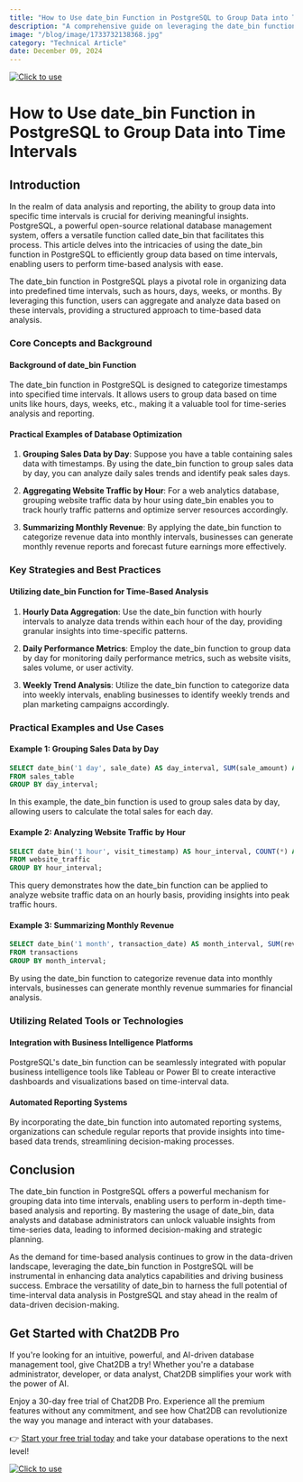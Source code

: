 ```yaml
---
title: "How to Use date_bin Function in PostgreSQL to Group Data into Time Intervals"
description: "A comprehensive guide on leveraging the date_bin function in PostgreSQL to effectively group data into time intervals for better analysis and reporting."
image: "/blog/image/1733732138368.jpg"
category: "Technical Article"
date: December 09, 2024
---
```

[![Click to use](/image/blog/bg/chat2db1.png)](https://app.chat2db.ai/)
# How to Use date_bin Function in PostgreSQL to Group Data into Time Intervals


<Authors date="December 09, 2024">
  <Author name="Rowan Hill" link="https://chat2db.ai" />
</Authors>

## Introduction

In the realm of data analysis and reporting, the ability to group data into specific time intervals is crucial for deriving meaningful insights. PostgreSQL, a powerful open-source relational database management system, offers a versatile function called date_bin that facilitates this process. This article delves into the intricacies of using the date_bin function in PostgreSQL to efficiently group data based on time intervals, enabling users to perform time-based analysis with ease.

The date_bin function in PostgreSQL plays a pivotal role in organizing data into predefined time intervals, such as hours, days, weeks, or months. By leveraging this function, users can aggregate and analyze data based on these intervals, providing a structured approach to time-based data analysis.

### Core Concepts and Background

#### Background of date_bin Function

The date_bin function in PostgreSQL is designed to categorize timestamps into specified time intervals. It allows users to group data based on time units like hours, days, weeks, etc., making it a valuable tool for time-series analysis and reporting.

#### Practical Examples of Database Optimization

1. **Grouping Sales Data by Day**: Suppose you have a table containing sales data with timestamps. By using the date_bin function to group sales data by day, you can analyze daily sales trends and identify peak sales days.

2. **Aggregating Website Traffic by Hour**: For a web analytics database, grouping website traffic data by hour using date_bin enables you to track hourly traffic patterns and optimize server resources accordingly.

3. **Summarizing Monthly Revenue**: By applying the date_bin function to categorize revenue data into monthly intervals, businesses can generate monthly revenue reports and forecast future earnings more effectively.

### Key Strategies and Best Practices

#### Utilizing date_bin Function for Time-Based Analysis

1. **Hourly Data Aggregation**: Use the date_bin function with hourly intervals to analyze data trends within each hour of the day, providing granular insights into time-specific patterns.

2. **Daily Performance Metrics**: Employ the date_bin function to group data by day for monitoring daily performance metrics, such as website visits, sales volume, or user activity.

3. **Weekly Trend Analysis**: Utilize the date_bin function to categorize data into weekly intervals, enabling businesses to identify weekly trends and plan marketing campaigns accordingly.

### Practical Examples and Use Cases

#### Example 1: Grouping Sales Data by Day

```sql
SELECT date_bin('1 day', sale_date) AS day_interval, SUM(sale_amount) AS total_sales
FROM sales_table
GROUP BY day_interval;
```

In this example, the date_bin function is used to group sales data by day, allowing users to calculate the total sales for each day.

#### Example 2: Analyzing Website Traffic by Hour

```sql
SELECT date_bin('1 hour', visit_timestamp) AS hour_interval, COUNT(*) AS visit_count
FROM website_traffic
GROUP BY hour_interval;
```

This query demonstrates how the date_bin function can be applied to analyze website traffic data on an hourly basis, providing insights into peak traffic hours.

#### Example 3: Summarizing Monthly Revenue

```sql
SELECT date_bin('1 month', transaction_date) AS month_interval, SUM(revenue_amount) AS total_revenue
FROM transactions
GROUP BY month_interval;
```

By using the date_bin function to categorize revenue data into monthly intervals, businesses can generate monthly revenue summaries for financial analysis.

### Utilizing Related Tools or Technologies

#### Integration with Business Intelligence Platforms

PostgreSQL's date_bin function can be seamlessly integrated with popular business intelligence tools like Tableau or Power BI to create interactive dashboards and visualizations based on time-interval data.

#### Automated Reporting Systems

By incorporating the date_bin function into automated reporting systems, organizations can schedule regular reports that provide insights into time-based data trends, streamlining decision-making processes.

## Conclusion

The date_bin function in PostgreSQL offers a powerful mechanism for grouping data into time intervals, enabling users to perform in-depth time-based analysis and reporting. By mastering the usage of date_bin, data analysts and database administrators can unlock valuable insights from time-series data, leading to informed decision-making and strategic planning.

As the demand for time-based analysis continues to grow in the data-driven landscape, leveraging the date_bin function in PostgreSQL will be instrumental in enhancing data analytics capabilities and driving business success. Embrace the versatility of date_bin to harness the full potential of time-interval data analysis in PostgreSQL and stay ahead in the realm of data-driven decision-making.

## Get Started with Chat2DB Pro

If you're looking for an intuitive, powerful, and AI-driven database management tool, give Chat2DB a try! Whether you're a database administrator, developer, or data analyst, Chat2DB simplifies your work with the power of AI.

Enjoy a 30-day free trial of Chat2DB Pro. Experience all the premium features without any commitment, and see how Chat2DB can revolutionize the way you manage and interact with your databases.

👉 [Start your free trial today](https://app.chat2db.ai/) and take your database operations to the next level!

[![Click to use](/image/blog/bg/chat2db.jpg)](https://app.chat2db.ai/)